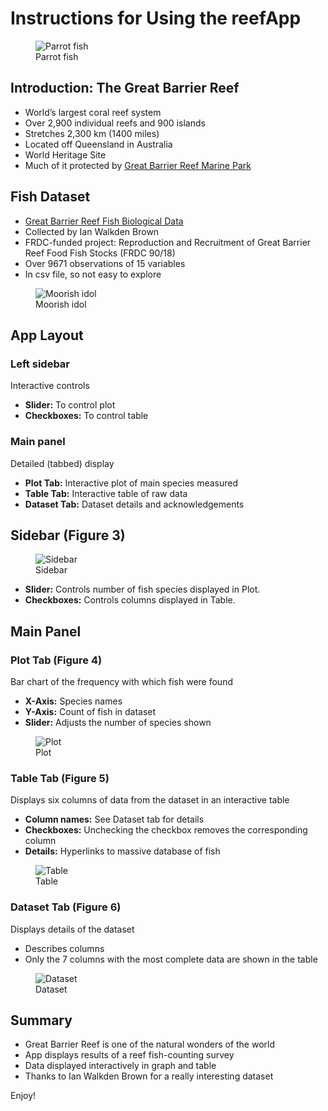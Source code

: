Instructions for Using the reefApp
==================================
![Parrot fish](https://cloud.githubusercontent.com/assets/3464938/3346465/b99e3bea-f8c6-11e3-861a-fad4a086a331.jpg)

Introduction: The Great Barrier Reef
------------------------------------

- World's largest coral reef system
- Over 2,900 individual reefs and 900 islands
- Stretches 2,300 km (1400 miles)
- Located off Queensland in Australia
- World Heritage Site
- Much of it protected by [Great Barrier Reef Marine Park](http://www.gbrmpa.gov.au/)


Fish Dataset
------------
- [Great Barrier Reef Fish Biological Data](http://era.deedi.qld.gov.au/1776/)
- Collected by Ian Walkden Brown
- FRDC-funded project: Reproduction and Recruitment of Great Barrier Reef Food Fish Stocks (FRDC 90/18)
- Over 9671 observations of 15 variables
- In csv file, so not easy to explore

![Moorish idol](https://cloud.githubusercontent.com/assets/3464938/3346464/b6ed2d8e-f8c6-11e3-8665-13e993d02e69.jpg)

App Layout
----------

### Left sidebar

Interactive controls

- **Slider:** To control plot
- **Checkboxes:** To control table

### Main panel

Detailed (tabbed) display

- **Plot Tab:** Interactive plot of main species measured
- **Table Tab:** Interactive table of raw data
- **Dataset Tab:** Dataset details and acknowledgements

Sidebar (Figure 3)
------------------
![Sidebar](https://cloud.githubusercontent.com/assets/3464938/3346469/be60e114-f8c6-11e3-9638-37d55cd36947.png)


- **Slider:** Controls number of fish species displayed in Plot.
- **Checkboxes:** Controls columns displayed in Table.

Main Panel 
----------

### Plot Tab (Figure 4)

Bar chart of the frequency with which fish were found

- **X-Axis:** Species names
- **Y-Axis:** Count of fish in dataset
- **Slider:** Adjusts the number of species shown

![Plot](https://cloud.githubusercontent.com/assets/3464938/3346468/bbe8197a-f8c6-11e3-996b-b8de70527ed9.png)

### Table Tab (Figure 5)

Displays six columns of data from the dataset in an interactive table

- **Column names:** See Dataset tab for details
- **Checkboxes:** Unchecking the checkbox removes the corresponding column
- **Details:** Hyperlinks to massive database of fish

![Table](https://cloud.githubusercontent.com/assets/3464938/3346472/c5362030-f8c6-11e3-8c78-86d96ad61358.png)

### Dataset Tab (Figure 6)

Displays details of the dataset

- Describes columns
- Only the 7 columns with the most complete data are shown in the table

![Dataset](https://cloud.githubusercontent.com/assets/3464938/3346462/b3c6f7ca-f8c6-11e3-9d34-92c056345a9f.png)

Summary
-------

- Great Barrier Reef is one of the natural wonders of the world
- App displays results of a reef fish-counting survey
- Data displayed interactively in graph and table
- Thanks to Ian Walkden Brown for a really interesting dataset

Enjoy!